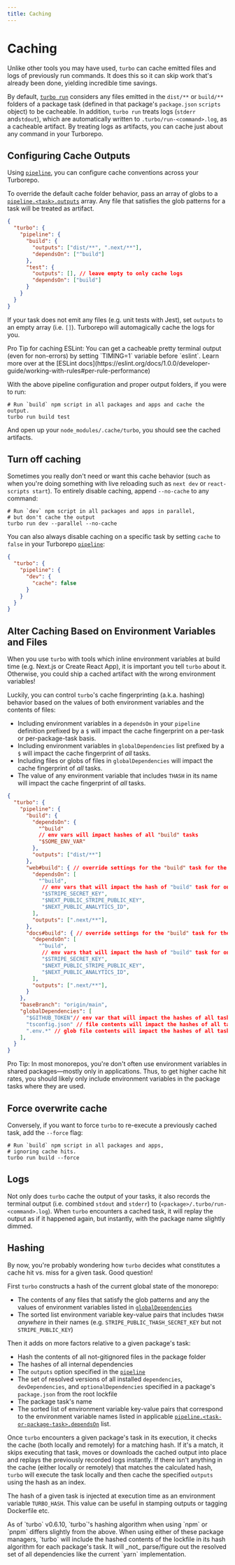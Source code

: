 ```yaml
---
title: Caching
---
```



# Caching

Unlike other tools you may have used, `turbo` can cache emitted files and logs of previously run commands. It does this so it can skip work that's already been done, yielding incredible time savings.

By default, [`turbo run`](../reference/command-line-reference#turbo-run-task1-task2-1) considers any files emitted in the `dist/**` or `build/**` folders of a package task (defined in that package's `package.json` `scripts` object) to be cacheable. In addition, `turbo run` treats logs (`stderr` and`stdout`), which are automatically written to `.turbo/run-<command>.log`, as a cacheable artifact. By treating logs as artifacts, you can cache just about any command in your Turborepo.

## Configuring Cache Outputs

Using [`pipeline`](../reference/configuration#pipeline), you can configure cache conventions across your Turborepo.

To override the default cache folder behavior, pass an array of globs to a [`pipeline.<task>.outputs`](../reference/configuration#outputs) array. Any file that satisfies the glob patterns for a task will be treated as artifact.

```json
{
  "turbo": {
    "pipeline": {
      "build": {
        "outputs": ["dist/**", ".next/**"],
        "dependsOn": ["^build"]
      },
      "test": {
        "outputs": [], // leave empty to only cache logs
        "dependsOn": ["build"]
      }
    }
  }
}
```

If your task does not emit any files (e.g. unit tests with Jest), set `outputs` to an empty array (i.e. `[]`). Turborepo will automagically cache the logs for you.

<Callout type="info">
  Pro Tip for caching ESLint: You can get a cacheable pretty terminal output
  (even for non-errors) by setting `TIMING=1` variable before `eslint`. Learn
  more over at the [ESLint
  docs](https://eslint.org/docs/1.0.0/developer-guide/working-with-rules#per-rule-performance)
</Callout>

With the above pipeline configuration and proper output folders, if you were to run:

```shell
# Run `build` npm script in all packages and apps and cache the output.
turbo run build test
```

And open up your `node_modules/.cache/turbo`, you should see the cached artifacts.

## Turn off caching

Sometimes you really don't need or want this cache behavior (such as when you're doing something with live reloading such as `next dev` or `react-scripts start`). To entirely disable caching, append `--no-cache` to any command:

```shell
# Run `dev` npm script in all packages and apps in parallel,
# but don't cache the output
turbo run dev --parallel --no-cache
```

You can also always disable caching on a specific task by setting `cache` to `false` in your Turborepo [`pipeline`](../reference/configuration#pipeline-1):

```json
{
  "turbo": {
    "pipeline": {
      "dev": {
        "cache": false
      }
    }
  }
}
```

## Alter Caching Based on Environment Variables and Files

When you use `turbo` with tools which inline environment variables at build time (e.g. Next.js or Create React App), it is important you tell `turbo` about it. Otherwise, you could ship a cached artifact with the wrong environment variables!

Luckily, you can control `turbo`'s cache fingerprinting (a.k.a. hashing) behavior based on the values of both environment variables and the contents of files:

- Including environment variables in a `dependsOn` in your `pipeline` definition prefixed by a `$` will impact the cache fingerprint on a per-task or per-package-task basis.
- Including environment variables in `globalDependencies` list prefixed by a `$` will impact the cache fingerprint of _all_ tasks.
- Including files or globs of files in `globalDependencies` will impact the cache fingerprint of _all_ tasks.
- The value of any environment variable that includes `THASH` in its name will impact the cache fingerprint of _all_ tasks.

```json
{
  "turbo": {
    "pipeline": {
      "build": {
        "dependsOn": {
          "^build"
          // env vars will impact hashes of all "build" tasks
          "$SOME_ENV_VAR"
        },
        "outputs": ["dist/**"]
      },
      "web#build": { // override settings for the "build" task for the "web" app
        "dependsOn": [
          "^build",
           // env vars that will impact the hash of "build" task for only "web" app
           "$STRIPE_SECRET_KEY",
           "$NEXT_PUBLIC_STRIPE_PUBLIC_KEY",
           "$NEXT_PUBLIC_ANALYTICS_ID",
        ],
        "outputs": [".next/**"],
      },
      "docs#build": { // override settings for the "build" task for the "docs" app
        "dependsOn": [
          "^build",
           // env vars that will impact the hash of "build" task for only "web" app
           "$STRIPE_SECRET_KEY",
           "$NEXT_PUBLIC_STRIPE_PUBLIC_KEY",
           "$NEXT_PUBLIC_ANALYTICS_ID",
        ],
        "outputs": [".next/**"],
      }
    },
    "baseBranch": "origin/main",
    "globalDependencies": [
      "$GITHUB_TOKEN"// env var that will impact the hashes of all tasks,
      "tsconfig.json" // file contents will impact the hashes of all tasks,
      ".env.*" // glob file contents will impact the hashes of all tasks,
    ],
  }
}
```

<Callout type="info">
  Pro Tip: In most monorepos, you're don't often use environment variables in shared packages—mostly only in applications. Thus, to get higher cache hit rates, you should likely only include environment variables in the package tasks where they are used.
</Callout>

## Force overwrite cache

Conversely, if you want to force `turbo` to re-execute a previously cached task, add the `--force` flag:

```shell
# Run `build` npm script in all packages and apps,
# ignoring cache hits.
turbo run build --force
```

## Logs

Not only does `turbo` cache the output of your tasks, it also records the terminal output (i.e. combined `stdout` and `stderr`) to (`<package>/.turbo/run-<command>.log`). When `turbo` encounters a cached task, it will replay the output as if it happened again, but instantly, with the package name slightly dimmed.

## Hashing

By now, you're probably wondering how `turbo` decides what constitutes a cache hit vs. miss for a given task. Good question!

First `turbo` constructs a hash of the current global state of the monorepo:

- The contents of any files that satisfy the glob patterns and any the values of environment variables listed in [`globalDependencies`](../reference/configuration#globalDependencies-1)
- The sorted list environment variable key-value pairs that includes `THASH` _anywhere_ in their names (e.g. `STRIPE_PUBLIC_THASH_SECRET_KEY` but not `STRIPE_PUBLIC_KEY`)

Then it adds on more factors relative to a given package's task:

- Hash the contents of all not-gitignored files in the package folder
- The hashes of all internal dependencies
- The `outputs` option specified in the [`pipeline`](../reference/configuration#pipeline)
- The set of resolved versions of all installed `dependencies`, `devDependencies`, and `optionalDependencies` specified in a package's `package.json` from the root lockfile
- The package task's name
- The sorted list of environment variable key-value pairs that correspond to the environment variable names listed in applicable [`pipeline.<task-or-package-task>.dependsOn`](../reference/configuration#dependson) list.

Once `turbo` encounters a given package's task in its execution, it checks the cache (both locally and remotely) for a matching hash. If it's a match, it skips executing that task, moves or downloads the cached output into place and replays the previously recorded logs instantly. If there isn't anything in the cache (either locally or remotely) that matches the calculated hash, `turbo` will execute the task locally and then cache the specified `outputs` using the hash as an index.

The hash of a given task is injected at execution time as an environment variable `TURBO_HASH`. This value can be useful in stamping outputs or tagging Dockerfile etc.

<Callout>
  As of `turbo` v0.6.10, `turbo`'s hashing algorithm when using `npm` or `pnpm`
  differs slightly from the above. When using either of these package managers,
  `turbo` will include the hashed contents of the lockfile in its hash
  algorithm for each package's task. It will _not_ parse/figure out the resolved
  set of all dependencies like the current `yarn` implementation.
</Callout>
